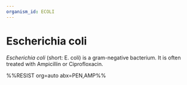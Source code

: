 ```yaml
---
organism_id: ECOLI
---
```


# Escherichia coli

*Escherichia coli* (short: E. coli) is a gram-negative bacterium.
It is often treated with Ampicillin or Ciprofloxacin.

%%RESIST org=auto abx=PEN,AMP%%